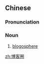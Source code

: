 ==Chinese==
{{zh-forms|type=21}}

===Pronunciation===
{{zh-pron
|m=bókèquān,er=y
|cat=n
}}

===Noun===
{{zh-noun}}

# [[blogosphere]]

[[zh:博客圈]]